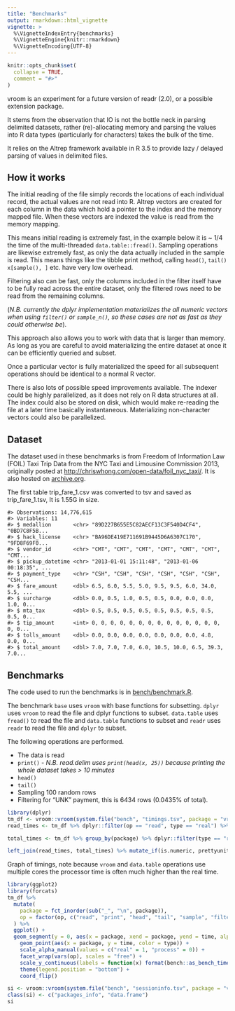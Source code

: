 ```yaml
---
title: "Benchmarks"
output: rmarkdown::html_vignette
vignette: >
  %\VignetteIndexEntry{benchmarks}
  %\VignetteEngine{knitr::rmarkdown}
  %\VignetteEncoding{UTF-8}
---
```


```r
knitr::opts_chunk$set(
  collapse = TRUE,
  comment = "#>"
)
```
vroom is an experiment for a future version of readr (2.0), or a possible
extension package.

It stems from the observation that
IO is not the bottle neck in parsing delimited datasets, rather (re)-allocating
memory and parsing the values into R data types (particularly for characters)
takes the bulk of the time.

It relies on the Altrep framework available in R 3.5 to provide lazy / delayed
parsing of values in delimited files.

## How it works

The initial reading of the file simply records the locations of each individual
record, the actual values are not read into R. Altrep vectors are
created for each column in the data which hold a pointer to the index and the
memory mapped file. When these vectors are indexed the value is read from the
memory mapping.

This means initial reading is extremely fast, in the example below it is ~ 1/4
the time of the multi-threaded `data.table::fread()`. Sampling operations
are likewise extremely fast, as only the data actually included in the sample
is read. This means things like the tibble print method, calling `head()`,
`tail()` `x[sample(), ]` etc. have very low overhead.

Filtering also can be fast, only the columns included in the filter itself have
to be fully read across the entire dataset, only the filtered rows need to be
read from the remaining columns.

(*N.B. currently the dplyr implementation
materializes the all numeric vectors when using `filter()` or `sample_n()`, so these cases are not as
fast as they could otherwise be*).

This approach also allows you to work with data that is larger than memory. As
long as you are careful to avoid materializing the entire dataset at once it
can be efficiently queried and subset.

Once a particular vector is fully materialized the speed for all subsequent
operations should be identical to a normal R vector.

There is also lots of possible speed improvements available. The indexer could be highly
parallelized, as it does not rely on R data structures at all. The index could
also be stored on disk, which would make re-reading the file at a later time
basically instantaneous. Materializing non-character vectors could also be
parallelized.

## Dataset

The dataset used in these benchmarks is from Freedom of Information Law (FOIL)
Taxi Trip Data from the NYC Taxi and Limousine Commission 2013, originally
posted at <http://chriswhong.com/open-data/foil_nyc_taxi/>. It is also hosted
on [archive.org](https://archive.org/details/nycTaxiTripData2013).

The first table trip_fare_1.csv was converted to tsv and saved as
trip_fare_1.tsv, It is 1.55G in size.

    #> Observations: 14,776,615
    #> Variables: 11
    #> $ medallion       <chr> "89D227B655E5C82AECF13C3F540D4CF4", "0BD7C8F5B...
    #> $ hack_license    <chr> "BA96DE419E711691B9445D6A6307C170", "9FD8F69F0...
    #> $ vendor_id       <chr> "CMT", "CMT", "CMT", "CMT", "CMT", "CMT", "CMT...
    #> $ pickup_datetime <chr> "2013-01-01 15:11:48", "2013-01-06 00:18:35", ...
    #> $ payment_type    <chr> "CSH", "CSH", "CSH", "CSH", "CSH", "CSH", "CSH...
    #> $ fare_amount     <dbl> 6.5, 6.0, 5.5, 5.0, 9.5, 9.5, 6.0, 34.0, 5.5, ...
    #> $ surcharge       <dbl> 0.0, 0.5, 1.0, 0.5, 0.5, 0.0, 0.0, 0.0, 1.0, 0...
    #> $ mta_tax         <dbl> 0.5, 0.5, 0.5, 0.5, 0.5, 0.5, 0.5, 0.5, 0.5, 0...
    #> $ tip_amount      <int> 0, 0, 0, 0, 0, 0, 0, 0, 0, 0, 0, 0, 0, 0, 0, 0...
    #> $ tolls_amount    <dbl> 0.0, 0.0, 0.0, 0.0, 0.0, 0.0, 0.0, 4.8, 0.0, 0...
    #> $ total_amount    <dbl> 7.0, 7.0, 7.0, 6.0, 10.5, 10.0, 6.5, 39.3, 7.0...

## Benchmarks

The code used to run the benchmarks is in
[bench/benchmark.R](https://github.com/r-lib/vroom/blob/master/inst/bench/benchmark.R).

The benchmark `base` uses `vroom` with base functions for subsetting.
`dplyr` uses `vroom` to read the file and dplyr functions to subset.
`data.table` uses `fread()` to read the file and `data.table` functions to
subset and `readr` uses `readr` to read the file and `dplyr` to subset.

The following operations are performed.

  - The data is read
  - `print()` - _N.B. read.delim uses `print(head(x, 25))` because printing the whole dataset takes > 10 minutes_
  - `head()`
  - `tail()`
  - Sampling 100 random rows
  - Filtering for "UNK" payment, this is 6434 rows (0.0435% of total).

```r
library(dplyr)
tm_df <- vroom::vroom(system.file("bench", "timings.tsv", package = "vroom"))
read_times <- tm_df %>% dplyr::filter(op == "read", type == "real") %>% select(package, `Time to read file` = time)

total_times <- tm_df %>% group_by(package) %>% dplyr::filter(type == "real") %>% tally(wt = time) %>% rename("Total time for all operations (sec)" = "n")

left_join(read_times, total_times) %>% mutate_if(is.numeric, prettyunits::pretty_sec) %>% knitr::kable(digits = 2, align = "r", format = "html")
```

Graph of timings, note because `vroom` and `data.table` operations use multiple cores the
processor time is often much higher than the real time.

```r
library(ggplot2)
library(forcats)
tm_df %>%
  mutate(
    package = fct_inorder(sub("_", "\n", package)),
    op = factor(op, c("read", "print", "head", "tail", "sample", "filter"))
  ) %>%
  ggplot() +
  geom_segment(y = 0, aes(x = package, xend = package, yend = time, alpha = type), color = "grey50") +
    geom_point(aes(x = package, y = time, color = type)) +
    scale_alpha_manual(values = c("real" = 1, "process" = 0)) +
    facet_wrap(vars(op), scales = "free") +
    scale_y_continuous(labels = function(x) format(bench::as_bench_time(x))) +
    theme(legend.position = "bottom") + 
    coord_flip()
```

```r
si <- vroom::vroom(system.file("bench", "sessioninfo.tsv", package = "vroom"))
class(si) <- c("packages_info", "data.frame")
si
```
